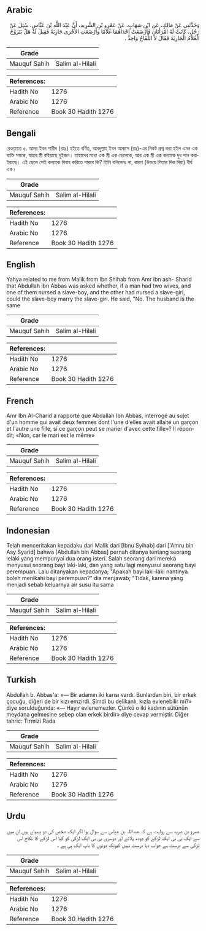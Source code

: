 ## Arabic


<div dir="rtl" lang="ar" style={{fontSize:'larger',backgroundColor:'#f8f9fa',padding:20}}>
وَحَدَّثَنِي عَنْ مَالِكٍ، عَنِ ابْنِ شِهَابٍ، عَنْ عَمْرِو بْنِ الشَّرِيدِ، أَنَّ عَبْدَ اللَّهِ بْنَ عَبَّاسٍ، سُئِلَ عَنْ رَجُلٍ، كَانَتْ لَهُ امْرَأَتَانِ فَأَرْضَعَتْ إِحْدَاهُمَا غُلاَمًا وَأَرْضَعَتِ الأُخْرَى جَارِيَةً فَقِيلَ لَهُ هَلْ يَتَزَوَّجُ الْغُلاَمُ الْجَارِيَةَ فَقَالَ لاَ اللِّقَاحُ وَاحِدٌ ‏.‏
</div>
<div style={{backgroundColor:'#f8f9fa',padding:20, marginBottom: 10}}><table> <thead> <tr> <th>Grade</th> <th></th> </tr> </thead> <tbody> <tr><td>Mauquf Sahih</td><td>Salim al-Hilali</td></tr></tbody></table><table> <thead> <tr> <th>References:</th> <th></th> </tr> </thead> <tbody><tr><td>Hadith No</td><td>1276</td></tr><tr><td>Arabic No</td><td>1276</td></tr><tr><td>Reference</td><td>Book 30 Hadith 1276</td></tr></tbody></table></div>

## Bengali


<div dir="ltr" lang="bn" style={{fontSize:'larger',backgroundColor:'#f8f9fa',padding:20}}>
রেওয়ায়ত ৫. আমর ইবন শারীদ (রহঃ) হইতে বর্ণিত, আবদুল্লাহ ইবন আব্বাস (রাঃ)-এর নিকট প্রশ্ন করা হইল এমন এক ব্যক্তি সম্বন্ধে, যাহার স্ত্রী রহিয়াছে দুইজন। তাহাদের মধ্যে এক স্ত্রী এক ছেলেকে, আর এক স্ত্রী এক কন্যাকে দুধ পান করাইয়াছে। এই ছেলে সেই কন্যাকে বিবাহ করিতে পারবে কি? তিনি বলিলেনঃ না, কারণ (উভয়ে পিতার দিক দিয়া) বীর্য এক।
</div>
<div style={{backgroundColor:'#f8f9fa',padding:20, marginBottom: 10}}><table> <thead> <tr> <th>Grade</th> <th></th> </tr> </thead> <tbody> <tr><td>Mauquf Sahih</td><td>Salim al-Hilali</td></tr></tbody></table><table> <thead> <tr> <th>References:</th> <th></th> </tr> </thead> <tbody><tr><td>Hadith No</td><td>1276</td></tr><tr><td>Arabic No</td><td>1276</td></tr><tr><td>Reference</td><td>Book 30 Hadith 1276</td></tr></tbody></table></div>

## English


<div dir="ltr" lang="en" style={{fontSize:'larger',backgroundColor:'#f8f9fa',padding:20}}>
Yahya related to me from Malik from Ibn Shihab from Amr ibn ash- Sharid that Abdullah ibn Abbas was asked whether, if a man had two wives, and one of them nursed a slave-boy, and the other had nursed a slave-girl, could the slave-boy marry the slave-girl. He said, "No. The husband is the same
</div>
<div style={{backgroundColor:'#f8f9fa',padding:20, marginBottom: 10}}><table> <thead> <tr> <th>Grade</th> <th></th> </tr> </thead> <tbody> <tr><td>Mauquf Sahih</td><td>Salim al-Hilali</td></tr></tbody></table><table> <thead> <tr> <th>References:</th> <th></th> </tr> </thead> <tbody><tr><td>Hadith No</td><td>1276</td></tr><tr><td>Arabic No</td><td>1276</td></tr><tr><td>Reference</td><td>Book 30 Hadith 1276</td></tr></tbody></table></div>

## French


<div dir="ltr" lang="fr" style={{fontSize:'larger',backgroundColor:'#f8f9fa',padding:20}}>
Amr Ibn Al-Charid a rapporté que Abdallah Ibn Abbas, interrogé au sujet d'un homme qui avait deux femmes dont l'une d'elles avait allaité un garçon et l'autre une fille, si ce garçon peut se marier d'avec cette fille»? Il répondit; «Non, car le mari est le même»
</div>
<div style={{backgroundColor:'#f8f9fa',padding:20, marginBottom: 10}}><table> <thead> <tr> <th>Grade</th> <th></th> </tr> </thead> <tbody> <tr><td>Mauquf Sahih</td><td>Salim al-Hilali</td></tr></tbody></table><table> <thead> <tr> <th>References:</th> <th></th> </tr> </thead> <tbody><tr><td>Hadith No</td><td>1276</td></tr><tr><td>Arabic No</td><td>1276</td></tr><tr><td>Reference</td><td>Book 30 Hadith 1276</td></tr></tbody></table></div>

## Indonesian


<div dir="ltr" lang="id" style={{fontSize:'larger',backgroundColor:'#f8f9fa',padding:20}}>
Telah menceritakan kepadaku dari Malik dari [Ibnu Syihab] dari ['Amru bin Asy Syarid] bahwa [Abdullah bin Abbas] pernah ditanya tentang seorang lelaki yang mempunyai dua orang isteri. Salah seorang dari mereka menyusui seorang bayi laki-laki, dan yang satu lagi menyusui seorang bayi perempuan. Lalu ditanyakan kepadanya; "Apakah bayi laki-laki nantinya boleh menikahi bayi perempuan?" dia menjawab; "Tidak, karena yang menjadi sebab keluarnya air susu itu sama
</div>
<div style={{backgroundColor:'#f8f9fa',padding:20, marginBottom: 10}}><table> <thead> <tr> <th>Grade</th> <th></th> </tr> </thead> <tbody> <tr><td>Mauquf Sahih</td><td>Salim al-Hilali</td></tr></tbody></table><table> <thead> <tr> <th>References:</th> <th></th> </tr> </thead> <tbody><tr><td>Hadith No</td><td>1276</td></tr><tr><td>Arabic No</td><td>1276</td></tr><tr><td>Reference</td><td>Book 30 Hadith 1276</td></tr></tbody></table></div>

## Turkish


<div dir="ltr" lang="tr" style={{fontSize:'larger',backgroundColor:'#f8f9fa',padding:20}}>
Abdullah b. Abbas'a: «— Bir adamın iki karısı vardı. Bunlardan biri, bir erkek çocuğu, diğeri de bir kızı emzirdi. Şimdi bu delikanlı, kızla evlenebilir mi?» diye sorulduğunda: «— Hayır evlenemezler. Çünkü o iki kadının sütünün meydana gelmesine sebep olan erkek birdir» diye cevap vermiştir. Diğer tahric: Tirmizi Rada
</div>
<div style={{backgroundColor:'#f8f9fa',padding:20, marginBottom: 10}}><table> <thead> <tr> <th>Grade</th> <th></th> </tr> </thead> <tbody> <tr><td>Mauquf Sahih</td><td>Salim al-Hilali</td></tr></tbody></table><table> <thead> <tr> <th>References:</th> <th></th> </tr> </thead> <tbody><tr><td>Hadith No</td><td>1276</td></tr><tr><td>Arabic No</td><td>1276</td></tr><tr><td>Reference</td><td>Book 30 Hadith 1276</td></tr></tbody></table></div>

## Urdu


<div dir="rtl" lang="ur" style={{fontSize:'larger',backgroundColor:'#f8f9fa',padding:20}}>
عمرو بن شرید سے روایت ہے کہ عبداللہ بن عباس سے سوال ہوا اگر ایک شخص کی دو بیبیاں ہوں ان میں سے ایک بی بی ایک لڑکے کو دودھ پلائے اور دوسری بی بی ایک لڑکی کو کیا اس لڑکے کا نکاح اس لڑکی سے درست ہے جواب دیا درست نہیں کیونکہ دونوں کا باپ ایک ہی ہے ۔
</div>
<div style={{backgroundColor:'#f8f9fa',padding:20, marginBottom: 10}}><table> <thead> <tr> <th>Grade</th> <th></th> </tr> </thead> <tbody> <tr><td>Mauquf Sahih</td><td>Salim al-Hilali</td></tr></tbody></table><table> <thead> <tr> <th>References:</th> <th></th> </tr> </thead> <tbody><tr><td>Hadith No</td><td>1276</td></tr><tr><td>Arabic No</td><td>1276</td></tr><tr><td>Reference</td><td>Book 30 Hadith 1276</td></tr></tbody></table></div>